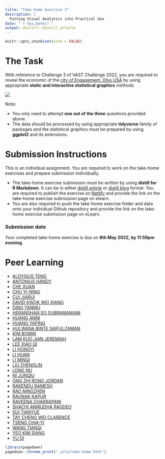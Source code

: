 ```yaml
---
title: "Take-home Exercise 3"
description: |
  Putting Visual Analytics into Practical Use
date: "`r Sys.Date()`"
output: distill::distill_article
---
```


```r
knitr::opts_chunk$set(echo = FALSE)
```

# The Task

With reference to Challenge 3 of VAST Challenge 2022, you are required to reveal the economic of the [city of Engagement, Ohio USA](https://vast-challenge.github.io/2022/) by using appropriate **static and interactive statistical graphics** methods   

![](img/TH_ex03.jpg)

Note: 

- You only need to attempt **one out of the three** questions provided above.
- The data should be processed by using appropriate **tidyverse** family of packages and the statistical graphics must be prepared by using **ggplot2** and its extensions.

# Submission Instructions 

This is an individual assignment. You are required to work on the take-home exercises and prepare submission individually. 

- The take-home exercise submission must be written by using **distill for R Markdown**.  It can be in either [distill article](https://distill.pub/guide/) or [distill blog ](https://rstudio.github.io/distill/blog.html) format. You are required to publish the exercise on [Netlify](https://www.netlify.com/) and provide the link on the take-home exercise submission page on elearn. 
- You are also required to push the take-home exercise folder and data onto your individual Github repository and provide the link on the take-home exercise submission page on eLearn.
 
### Submission date 
 
Your completed take-home exercise is due on **8th May 2022, by 11:59pm evening**.

# Peer Learning

- [ALOYSIUS TENG](https://visual-analytics-course.netlify.app/th_ex/th_ex3.html)
- [ANTONIUS HANDY](https://isss608-hhhandy.netlify.app/th_ex/th_ex3.html)
- [CHE XUAN](https://r4dsa4va.netlify.app/th_ex/th_ex3.html)
- [CHU YI-NING](https://yn-isss608.netlify.app/take-home_ex/th_ex3.html)
- [CUI JIARUI](https://jiarui-cui-isss608.netlify.app/th_ex/th_ex03)
- [DAVID KWOK WEI XIANG](https://dkwx1234.netlify.app/th_ex/takehomeex3.html)
- [DING YANMU](https://dingyanmu.netlify.app/th_ex/th_ex3.html)
- [HERANSHAN SO SUBRAMANIAM](https://heranshan-isss608.netlify.app/th_ex/th_ex3.html)
- [HUANG ANNI](https://master--huanganni.netlify.app/th_ex/th_ex3.html)
- [HUANG YAPING](https://data-analytics-2022.netlify.app/th_ex/th_ex3.html)
- [HULWANA BINTE SAIFULZAMAN](https://hulwana-va.netlify.app/th_ex/th_ex3.html)
- [KIM BOMIN](https://bomink.netlify.app/posts/2022-04-25-hw3/index.html)
- [LAM KUO JIAN JEREMIAH](https://jeremiahlam.netlify.app/th_ex/th_ex3.html)
- [LEE XIAO QI](https://tiffanylxq.netlify.app/takehomeex/th_ex3_final)
- [LI HONGYI](https://jessielhy.netlify.app/th_ex/th_ex3.html)
- [LI HUAN](https://katherine-isss608.netlify.app/th_ex/th_ex3.html)
- [LI MINQI](https://isss608-visualization-liminqi.netlify.app/th_ex/th_ex3)
- [LIU ZHENGLIN](https://zhenglinliuvisual.netlify.app/th_ex/th_ex3.html)
- [LONG NU](https://leslielong-da.netlify.app/posts/2022-05-07-takehome3/) 
- [NI JUNQIU](https://isss-608-junqiuni.netlify.app/takehome_ex/takehome_ex03.html)
- [ONG ZHI RONG JORDAN](https://isss608-jordan-va.netlify.app/th_ex3/th_ex3.html)
- [RAKENDU RAMESH](https://rakendu-mitb2021.netlify.app/th_ex/th_ex03.html)
- [RAO NINGZHEN](https://jeanrao.netlify.app/th_ex/th3.html)
- [RAUNAK KAPUR](https://isss608-raunakkapur.netlify.app/th_ex/the3v3)
- [RAVEENA CHAKRAPANI](https://raveenaclr.netlify.app/th_ex/th_ex3.html)
- [SHACHI ANIRUDHA RAODEO](https://visualanalytics.netlify.app/th_ex/th_ex3.html)
- [SUI TIANYUE](https://isss608totallynew.netlify.app/take_home_exercise/ex_3.html)
- [TAY CHENG WEI CLARENCE](https://clarencetay.netlify.app/th_ex/th_ex3.html)
- [TSENG CHIA-YI](https://mitb-va-joycetseng.netlify.app/posts/2022-05-05-takehome3/)
- [WANG TIANQI](https://wtqmitbva.netlify.app/takehome3)
- [YEO KIM SIANG](https://kimsiang-va.netlify.app/takehome_exercise/takehome_exercise_3.html)
- [YU DI](https://yudiva.netlify.app/exe3)

   

```r
library(pagedown)
pagedown::chrome_print("_site/take-home.html")
```



















